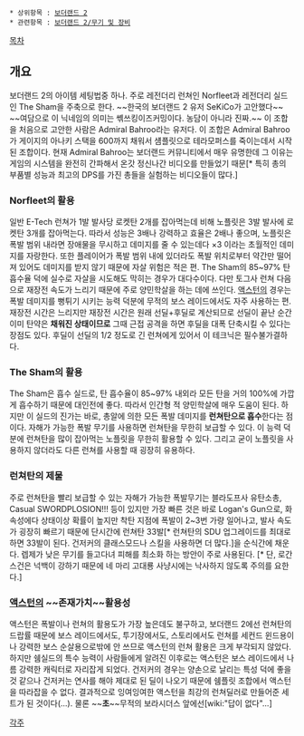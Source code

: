  * 상위항목 : [[보더랜드 2]]
 * 관련항목 : [[보더랜드 2/무기 및 장비]]

[[목차]]

{{{#!html
<iframe width="560" height="315" src="//www.youtube.com/embed/NxjWnfxCqv4" frameborder="0" allowfullscreen></iframe>}}}

== 개요 ==
보더랜드 2의 아이템 세팅법중 하나. 주로 레전더리 런쳐인 Norfleet과 레전더리 실드인 The Sham을 주축으로 한다. ~~한국의 보더랜드 2 유저 SeKiCo가 고안했다~~ ~~여담으로 이 닉네임의 의미는 쎾쓰킹이즈커밍이다. 농담이 아니라 진짜.~~ 이 조합을 처음으로 고안한 사람은 Admiral Bahroo라는 유저다. 이 조합은 Admiral Bahroo가 게이지의 아나키 스택을 600까지 채워서 섐플릿으로 테라모퍼스를 죽이는데서 시작된 조합이다. 현재 Admiral Bahroo는 보더랜드 커뮤니티에서 매우 유명한데 그 이유는 게임의 시스템을 완전히 간파해서 온갓 정신나간 비디오를 만들었기 때문[* 특히 총의 부품별 성능과 최고의 DPS를 가진 총들을 실험하는 비디오들이 많다.]

=== Norfleet의 활용 ===
일반 E-Tech 런쳐가 1발 발사당 로켓탄 2개를 잡아먹는데 비해 노플릿은 3발 발사에 로켓탄 3개를 잡아먹는다. 따라서 성능은 3배나 강력하고 효율은 2배나 좋으며, 노플릿은 폭발 범위 내라면 장애물을 무시하고 데미지를 줄 수 있는데다 ×3 이라는 초월적인 데미지를 자랑한다. 또한 플레이어가 폭발 범위 내에 있더라도 폭발 위치로부터 약간만 떨어져 있어도 데미지를 받지 않기 때문에 자살 위험은 적은 편. The Sham의 85~97% 탄 흡수율 덕에 실수로 자살을 시도해도 막히는 경우가 대다수이다. 다만 토그사 런쳐 다음으로 재장전 속도가 느리기 때문에 주로 양민학살을 하는 데에 쓰인다. [[액스턴]]의 경우는 폭발 데미지를 뻥튀기 시키는 능력 덕분에 무적의 보스 레이드에서도 자주 사용하는 편. 재장전 시간은 느리지만 재장전 시간은 원래 선딜+후딜로 계산되므로 선딜이 끝난 순간 이미 탄약은 '''채워진 상태이므로''' 그때 근접 공격을 하면 후딜을 대폭 단축시킬 수 있다는 장점도 있다. 후딜이 선딜의 1/2 정도로 긴 런쳐에게 있어서 이 테크닉은 필수불가결하다.

=== The Sham의 활용 ===
The Sham은 흡수 실드로, 탄 흡수율이 85~97% 내외라 모든 탄을 거의 100%에 가깝게 흡수하기 때문에 대인전에 좋다. 따라서 인간형 적 양민학살에 매우 도움이 된다. 하지만 이 실드의 진가는 바로, 총알에 의한 모든 폭발 데미지를 '''런쳐탄으로 흡수'''한다는 점이다. 자해가 가능한 폭발 무기를 사용하면 런쳐탄을 무한히 보급할 수 있다. 이 능력 덕분에 런쳐탄을 많이 잡아먹는 노플릿을 무한히 활용할 수 있다. 그리고 굳이 노플릿을 사용하지 않더라도 다른 런쳐를 사용할 때 굉장히 유용하다.

=== 런쳐탄의 제물 ===
주로 런쳐탄을 빨리 보급할 수 있는 자해가 가능한 폭발무기는 블라도프사 유탄소총, Casual SWORDPLOSION!!! 등이 있지만 가장 빠른 것은 바로 Logan's Gun으로, 화속성에다 상태이상 확률이 높지만 착탄 지점에 폭발이 2~3번 가량 일어나고, 발사 속도가 굉장히 빠르기 때문에 단시간에 런쳐탄 33발[* 런쳐탄의 SDU 업그레이드를 최대로 하면 33발이 된다. 건저커의 클래스모드나 스킬을 사용하면 더 많다.]을 순식간에 채운다. 렙제가 낮은 무기를 들고다녀 피해를 최소화 하는 방안이 주로 사용된다. [* 단, 로간스건은 넉백이 강하기 때문에 네 마리 고대룡 사냥시에는 낙사하지 않도록 주의를 요한다.]

=== [[액스턴]]의 ~~존재가치~~활용성 ===
액스턴은 폭발이나 런쳐의 활용도가 가장 높은데도 불구하고, 보더랜드 2에선 런쳐탄의 드랍률 때문에 보스 레이드에서도, 투기장에서도, 스토리에서도 런쳐를 세컨드 윈드용이나 강력한 보스 순살용으로밖에 안 쓰므로 액스턴의 런쳐 활용은 크게 부각되지 않았다. 하지만 쉠실드의 특수 능력이 사람들에게 알려진 이후로는 액스턴은 보스 레이드에서 나름 강력한 캐릭터로 자리잡게 되었다. 건저커의 경우는 양손으로 날리는 특성 덕에 좋을 것 같으나 건저커는 연사를 해야 제대로 된 딜이 나오기 때문에 쉠플릿 조합에서 액스턴을 따라잡을 수 없다. 결과적으로 잉여잉여한 액스턴을 최강의 런쳐딜러로 만들어준 세트가 된 것이다(...). 물론 ~~'''초'''~~무적의 보라시더스 앞에선[wiki:"답이 없다"...]

[[각주]]
